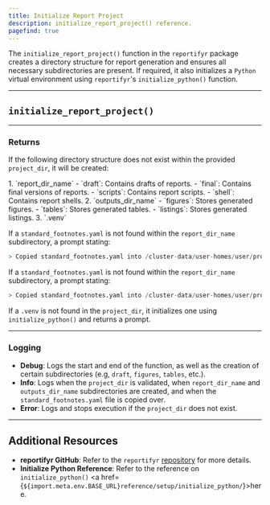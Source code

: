 ```yaml
---
title: Initialize Report Project
description: initialize_report_project() reference. 
pagefind: true
---
```



The `initialize_report_project()` function in the `reportifyr` package creates a directory structure for report generation and ensures all necessary subdirectories are present. If required, it also initializes a `Python` virtual environment using `reportifyr`'s `initialize_python()` function.

---

## `initialize_report_project()`

<EmbeddedHTML filename="/public/html_files/initialize_report_project.html"/>

---

### Returns

If the following directory structure does not exist within the provided `project_dir`, it will be created: 

<Steps>
1. `report_dir_name`
   - `draft`: Contains drafts of reports.
   - `final`: Contains final versions of reports.
   - `scripts`: Contains report scripts.
   - `shell`: Contains report shells.
2. `outputs_dir_name`
   - `figures`: Stores generated figures.
   - `tables`: Stores generated tables.
   - `listings`: Stores generated listings.
3. `.venv`
</Steps>

If a `standard_footnotes.yaml` is not found within the `report_dir_name` subdirectory, a prompt stating:

```r
> Copied standard_footnotes.yaml into /cluster-data/user-homes/user/project/report_dir_name
```

If a `standard_footnotes.yaml` is not found within the `report_dir_name` subdirectory, a prompt stating:

```r
> Copied standard_footnotes.yaml into /cluster-data/user-homes/user/project/report_dir_name
```

If a `.venv` is not found in the `project_dir`, it initializes one using `initialize_python()` and returns a prompt.

---

### Logging

- **Debug**: Logs the start and end of the function, as well as the creation of certain subdirectories (e.g, `draft`, `figures`, `tables`, etc.).
- **Info**: Logs when the `project_dir` is validated, when `report_dir_name` and `outputs_dir_name` subdirectories are created, and when the `standard_footnotes.yaml` file is copied over.
- **Error**: Logs and stops execution if the `project_dir` does not exist.

---

## Additional Resources

- **reportifyr GitHub**: Refer to the `reportifyr` [repository](https://github.com/A2-ai/reportifyr) for more details. 
- **Initialize Python Reference**: Refer to the reference on `initialize_python()` <a href={`${import.meta.env.BASE_URL}reference/setup/initialize_python/`}>here</a>.
